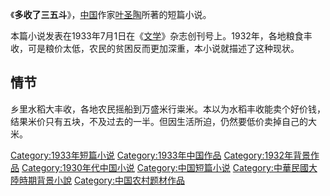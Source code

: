 {{文学}}
《'''多收了三五斗'''》，[[中国|中国]]作家[[叶圣陶|叶圣陶]]所著的短篇小说。

本篇小说发表在1933年7月1日在《[[文学_(杂志)|文学]]》杂志创刊号上。1932年，各地粮食丰收，可是粮价太低，农民的贫困反而更加深重，本小说就描述了这种现状。

== 情节 ==
乡里水稻大丰收，各地农民摇船到万盛米行粜米。本以为水稻丰收能卖个好价钱，结果米价只有五块，不及过去的一半。但因生活所迫，仍然要低价卖掉自己的大米。

[[Category:1933年短篇小说|Category:1933年短篇小说]]
[[Category:1933年中国作品|Category:1933年中国作品]]
[[Category:1932年背景作品|Category:1932年背景作品]]
[[Category:1930年代中国小说|Category:1930年代中国小说]]
[[Category:中国短篇小说|Category:中国短篇小说]]
[[Category:中華民國大陸時期背景小說|Category:中華民國大陸時期背景小說]]
[[Category:中国农村题材作品|Category:中国农村题材作品]]